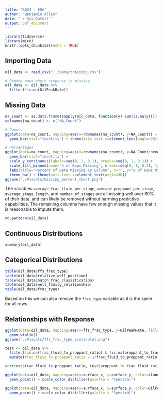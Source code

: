 ```yaml
---
title: "RD24 - EDA"
author: "Benjamin Allen"
date: "`r Sys.Date()`"
output: pdf_document
---
```


```r
library(tidyverse)
library(mice)
knitr::opts_chunk$set(echo = TRUE)
```

## Importing Data

```r
oil_data <- read_csv("../Data/training.csv")

# Remove rows where response is missing
oil_data <- oil_data %>% 
  filter(!is.na(OilPeakRate))
```

## Missing Data

```r
na_count <- as.data.frame(sapply(oil_data, function(y) sum(is.na(y))))
colnames(na_count) <- c("NA_Count")

# Counts
ggplot(data=na_count, mapping=aes(x=rownames(na_count), y=NA_Count)) +
  geom_bar(stat="identity") + theme(axis.text.x=element_text(angle=90))

# Percentages
ggplot(data=na_count, mapping=aes(x=rownames(na_count), y=NA_Count/nrow(oil_data), fill=NA_Count/nrow(oil_data))) +
  geom_bar(stat="identity") +
  scale_y_continuous(labels=seq(0, 1, 0.1), breaks=seq(0, 1, 0.1)) +
  scale_fill_binned(name="% of Rows Missing", breaks=seq(0, 1, 0.2), type="viridis") +
  labs(title="Percent of Data Missing by Column", x="", y="% of Rows Missing") +
  theme_bw() + theme(axis.text.x=element_text(angle=90))
ggsave("./Visuals/missing_percent_chart.png")
```

The variables `average_frac_fluid_per_stage`, `average_proppant_per_stage`, `average_stage_length`, and `number_of_stages` are all missing well over 80% of their data, and can likely be removed without harming predictive capabilities. The remaining columns have few enough missing values that it is reasonable to impute them.

```r
md.pattern(oil_data)
```

## Continuous Distributions

```r
summary(oil_data)
```

## Categorical Distributions

```r
table(oil_data$ffs_frac_type)
table(oil_data$relative_well_position)
table(oil_data$batch_frac_classification)
table(oil_data$well_family_relationship)
table(oil_data$frac_type)
```

Based on this we can also remove the `frac_type` variable as it is the same for all rows.

## Relationships with Response

```r
ggplot(data=oil_data, mapping=aes(x=ffs_frac_type, y=OilPeakRate, fill=ffs_frac_type)) +
  geom_violin()
ggsave("./Visuals/ffs_frac_type_violinplot.png")

test <- oil_data %>% 
  filter(!is.na(frac_fluid_to_proppant_ratio) & !is.na(proppant_to_frac_fluid_ratio)) %>% 
  mutate(frac_fluid_to_proppant_ratio = 1/frac_fluid_to_proppant_ratio)

cor(test$frac_fluid_to_proppant_ratio, test$proppant_to_frac_fluid_ratio)
```

```r
ggplot(data=oil_data, mapping=aes(x=surface_x, y=surface_y, color=standardized_operator_name)) +
  geom_point() + scale_color_distiller(palette = "Spectral")

ggplot(data=oil_data, mapping=aes(x=surface_x, y=surface_y, color=OilPeakRate)) +
  geom_point() + scale_color_distiller(palette = "Spectral")
```
